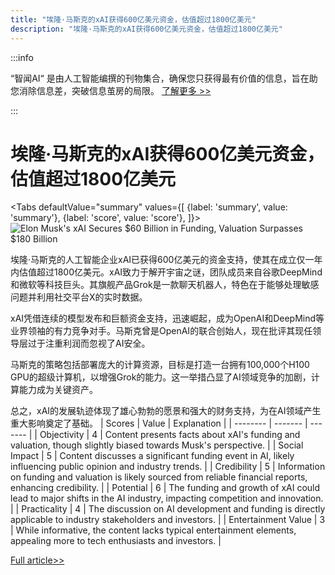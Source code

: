 ```yaml
---
title: "埃隆·马斯克的xAI获得600亿美元资金，估值超过1800亿美元"
description: "埃隆·马斯克的xAI获得600亿美元资金，估值超过1800亿美元"
---
```



:::info

“智闻AI“ 是由人工智能编撰的刊物集合，确保您只获得最有价值的信息，旨在助您消除信息差，突破信息茧房的局限。  [了解更多 >>](/)

:::

# 埃隆·马斯克的xAI获得600亿美元资金，估值超过1800亿美元


<Tabs
	defaultValue="summary"
	values={[
	{label: 'summary', value: 'summary'},
	{label: 'score', value: 'score'},
]}>
<TabItem value="summary">
<img
  src="https://image.informedainews.com/2024/06/Tec-lVk-1717494798-0.jpg"
  alt="Elon Musk's xAI Secures $60 Billion in Funding, Valuation Surpasses $180 Billion"
/>



埃隆·马斯克的人工智能企业xAI已获得600亿美元的资金支持，使其在成立仅一年内估值超过1800亿美元。xAI致力于解开宇宙之谜，团队成员来自谷歌DeepMind和微软等科技巨头。其旗舰产品Grok是一款聊天机器人，特色在于能够处理敏感问题并利用社交平台X的实时数据。

xAI凭借连续的模型发布和巨额资金支持，迅速崛起，成为OpenAI和DeepMind等业界领袖的有力竞争对手。马斯克曾是OpenAI的联合创始人，现在批评其现任领导层过于注重利润而忽视了AI安全。

马斯克的策略包括部署庞大的计算资源，目标是打造一台拥有100,000个H100 GPU的超级计算机，以增强Grok的能力。这一举措凸显了AI领域竞争的加剧，计算能力成为关键资产。

总之，xAI的发展轨迹体现了雄心勃勃的愿景和强大的财务支持，为在AI领域产生重大影响奠定了基础。
</TabItem>
<TabItem value="score">
	| Scores     | Value   | Explanation |
	| -------- | ------- | ------- |
	| Objectivity  | 4    | Content presents facts about xAI's funding and valuation, though slightly biased towards Musk's perspective.    |
	| Social Impact | 5     | Content discusses a significant funding event in AI, likely influencing public opinion and industry trends.    |
	| Credibility    | 5    | Information on funding and valuation is likely sourced from reliable financial reports, enhancing credibility.    |
	| Potential    | 6    | The funding and growth of xAI could lead to major shifts in the AI industry, impacting competition and innovation.    |
	| Practicality    | 4    | The discussion on AI development and funding is directly applicable to industry stakeholders and investors.    |
	| Entertainment Value    | 3    | While informative, the content lacks typical entertainment elements, appealing more to tech enthusiasts and investors.    |
</TabItem>
</Tabs>

[Full article>>](https://www.mittrchina.com/news/detail/13361)

